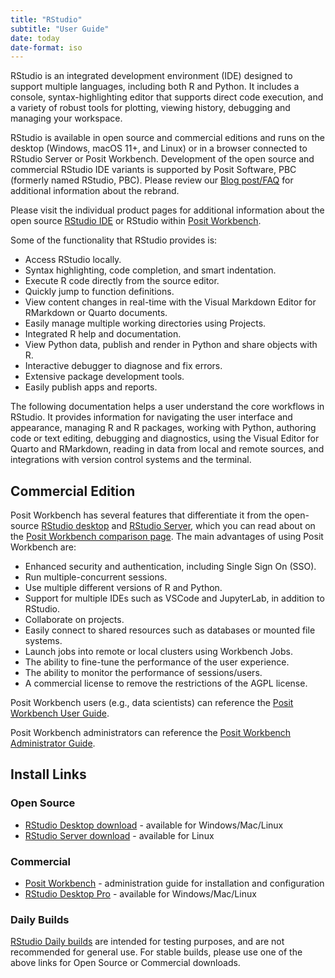 ```yaml
---
title: "RStudio"
subtitle: "User Guide"
date: today
date-format: iso
---
```


RStudio is an integrated development environment (IDE) designed to support multiple languages, including both R and Python. It includes a console, syntax-highlighting editor that supports direct code execution, and a variety of robust tools for plotting, viewing history, debugging and managing your workspace. 

RStudio is available in open source and commercial editions and runs on the desktop (Windows, macOS 11+, and Linux) or in a browser connected to RStudio Server or Posit Workbench. Development of the open source and commercial RStudio IDE variants is supported by Posit Software, PBC (formerly named RStudio, PBC). Please review our [Blog post/FAQ](https://pos.it/rebrand-faq/) for additional information about the rebrand.

Please visit the individual product pages for additional information about the open source [RStudio IDE](https://posit.co/products/open-source/rstudio/) or RStudio within [Posit Workbench](https://posit.co/products/enterprise/workbench/). 

Some of the functionality that RStudio provides is:

-   Access RStudio locally.  
-   Syntax highlighting, code completion, and smart indentation.  
-   Execute R code directly from the source editor.  
-   Quickly jump to function definitions.  
-   View content changes in real-time with the Visual Markdown Editor for RMarkdown or Quarto documents.  
-   Easily manage multiple working directories using Projects.  
-   Integrated R help and documentation.  
-   View Python data, publish and render in Python and share objects with R.  
-   Interactive debugger to diagnose and fix errors.  
-   Extensive package development tools.  
-   Easily publish apps and reports.  

The following documentation helps a user understand the core workflows in RStudio. It provides information for navigating the user interface and appearance, managing R and R packages, working with Python, authoring code or text editing, debugging and diagnostics, using the Visual Editor for Quarto and RMarkdown, reading in data from local and remote sources, and integrations with version control systems and the terminal.

## Commercial Edition

Posit Workbench has several features that differentiate it from the open-source [RStudio desktop](https://posit.co/products/open-source/rstudio/) and [RStudio Server](https://posit.co/products/open-source/rstudio-server/), which you can read about on the [Posit Workbench comparison page](https://posit.co/products/enterprise/workbench/). The main advantages of using Posit Workbench are:

- Enhanced security and authentication, including Single Sign On (SSO).  
- Run multiple-concurrent sessions.  
- Use multiple different versions of R and Python.  
- Support for multiple IDEs such as VSCode and JupyterLab, in addition to RStudio.  
- Collaborate on projects.  
- Easily connect to shared resources such as databases or mounted file systems.  
- Launch jobs into remote or local clusters using Workbench Jobs.  
- The ability to fine-tune the performance of the user experience.  
- The ability to monitor the performance of sessions/users.  
- A commercial license to remove the restrictions of the AGPL license.  

Posit Workbench users (e.g., data scientists) can reference the [Posit Workbench User Guide](https://docs.rstudio.com/ide/server-pro/user/).

Posit Workbench administrators can reference the [Posit Workbench Administrator Guide](https://docs.rstudio.com/ide/server-pro/).

## Install Links

### Open Source

- [RStudio Desktop download](https://posit.co/downloads/) - available for Windows/Mac/Linux
- [RStudio Server download](https://posit.co/downloads/) - available for Linux

### Commercial

- [Posit Workbench](https://docs.rstudio.com/rsw/installation/) - administration guide for installation and configuration
- [RStudio Desktop Pro](https://posit.co/download/rstudio-desktop-pro/) - available for Windows/Mac/Linux

::: {.callout-caution }

### Daily Builds

[RStudio Daily builds](https://dailies.rstudio.com/) are intended for testing purposes, and are not recommended for general use. For stable builds, please use one of the above links for Open Source or Commercial downloads.

:::

